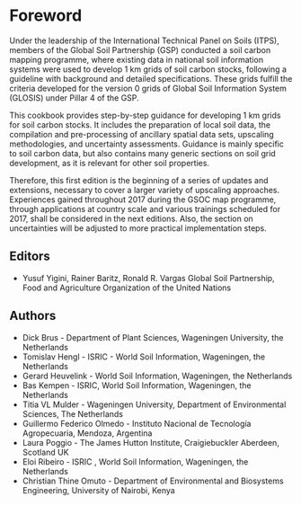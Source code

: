 # Foreword

Under the leadership of the International Technical Panel on Soils (ITPS), members of the Global Soil Partnership (GSP) conducted a soil carbon mapping programme, where existing data in national soil information systems were used to develop 1 km grids of soil carbon stocks, following a guideline with background and detailed specifications. These grids fulfill the criteria developed for the version 0 grids of Global Soil Information System (GLOSIS) under Pillar 4 of the GSP.

This cookbook provides step-by-step guidance for developing 1 km grids for soil carbon stocks. It includes the preparation of local soil data, the compilation and pre-processing of ancillary spatial data sets, upscaling methodologies, and uncertainty assessments. Guidance is mainly specific to soil carbon data, but also contains many generic sections on soil grid development, as it is relevant for other soil properties.

Therefore, this first edition is the beginning of a series of updates and extensions, necessary to cover a larger variety of upscaling approaches. Experiences gained throughout 2017 during the GSOC map programme, through applications at country scale and various trainings scheduled for 2017, shall be considered in the next editions. Also, the section on uncertainties will be adjusted to more practical implementation steps.

## Editors
* Yusuf Yigini, Rainer Baritz, Ronald R. Vargas
Global Soil Partnership, Food and Agriculture Organization of the United Nations

## Authors
* Dick Brus - Department of Plant Sciences, Wageningen University, the Netherlands
* Tomislav Hengl - ISRIC - World Soil Information, Wageningen, the Netherlands
* Gerard Heuvelink - World Soil Information, Wageningen, the Netherlands
* Bas Kempen - ISRIC, World Soil Information, Wageningen, the Netherlands
* Titia VL Mulder - Wageningen University, Department of Environmental Sciences,
The Netherlands
* Guillermo Federico Olmedo - Instituto Nacional de Tecnología Agropecuaria,
Mendoza, Argentina
* Laura Poggio - The James Hutton Institute, Craigiebuckler Aberdeen, Scotland UK
* Eloi Ribeiro - ISRIC , World Soil Information, Wageningen, the Netherlands
* Christian Thine Omuto - Department of Environmental and Biosystems Engineering,
University of Nairobi, Kenya

